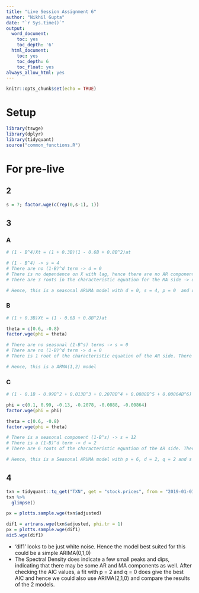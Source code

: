 ```yaml
---
title: "Live Session Assignment 6"
author: "Nikhil Gupta"
date: "`r Sys.time()`"
output:
  word_document:
    toc: yes
    toc_depth: '6'
  html_document:
    toc: yes
    toc_depth: 6
    toc_float: yes
always_allow_html: yes
---
```



```r
knitr::opts_chunk$set(echo = TRUE)
```

# Setup

```r
library(tswge)
library(dplyr)
library(tidyquant)
source("common_functions.R")
```


# For pre-live

## 2
```r
s = 7; factor.wge(c(rep(0,s-1), 1))   
```

## 3
### A

```r
# (1 - B^4)Xt = (1 + 0.3B)(1 - 0.6B + 0.8B^2)at

# (1 - B^4) -> s = 4
# There are no (1-B)^d term -> d = 0
# There is no dependence on X with lag, hence there are no AR components -> p = 0
# There are 3 roots in the characteristic equation for the MA side -> q = 3

# Hence, this is a seasonal ARUMA model with d = 0, s = 4, p = 0  and q = 3
```

### B
```r
# (1 + 0.3B)Xt = (1 - 0.6B + 0.8B^2)at

theta = c(0.6, -0.8)
factor.wge(phi = theta)

# There are no seasonal (1-B^s) terms -> s = 0
# There are no (1-B)^d term -> d = 0
# There is 1 root of the characteristic equation of the AR side. There are 2 roots of the characteristic equation of the MA side (and none of the factors on the AR and MA side cancel) -> -> p = 1, q = 2

# Hence, this is a ARMA(1,2) model
```

### C
```r
# (1 - 0.1B - 0.99B^2 + 0.013B^3 + 0.2078B^4 + 0.0888B^5 + 0.00864B^6) * (1-B)^2 * (1-B^12) * Xt = (1 - 0.6B + 0.8B^2) * at

phi = c(0.1, 0.99, -0.13, -0.2078, -0.0888, -0.00864)
factor.wge(phi = phi)

theta = c(0.6, -0.8)
factor.wge(phi = theta)

# There is a seasonal component (1-B^s) -> s = 12
# There is a (1-B)^d term -> d = 2
# There are 6 roots of the characteristic equation of the AR side. There are 2 roots of the characteristic equation of the MA side (and none of the factors on the AR and MA side cancel) -> p = 6, q = 2

# Hence, this is a Seasonal ARUMA model with p = 6, d = 2, q = 2 and s = 12
```

## 4
```r
txn = tidyquant::tq_get("TXN", get = "stock.prices", from = "2019-01-01")
txn %>% 
  glimpse()
```


```r
px = plotts.sample.wge(txn$adjusted)
```

```r
dif1 = artrans.wge(txn$adjusted, phi.tr = 1)
px = plotts.sample.wge(dif1)
aic5.wge(dif1)
```

* 'dif1' looks to be just white noise. Hence the model best suited for this could be a simple ARIMA(0,1,0)
* The Spectral Density does indicate a few small peaks and dips, indicating that there may be some AR and MA components as well. After checking the AIC values, a fit with p = 2 and q = 0 does give the best AIC and hence we could also use ARIMA(2,1,0) and compare the results of the 2 models.

```r

```
